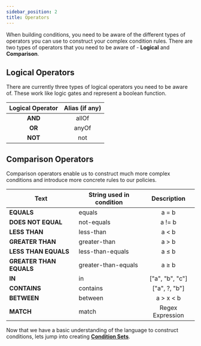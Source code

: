 ```yaml
---
sidebar_position: 2
title: Operators
---
```


When building conditions, you need to be aware of the different types of operators you can use to construct your complex condition rules.
There are two types of operators that you need to be aware of - **Logical** and **Comparison**.

## Logical Operators

There are currently three types of logical operators you need to be aware of. These work like logic gates and represent a boolean function.

| Logical Operator | Alias (if any) |
| :--------------: | :------------: |
|     **AND**      |     allOf      |
|      **OR**      |     anyOf      |
|     **NOT**      |      not       |

## Comparison Operators

Comparison operators enable us to construct much more complex conditions and introduce more concrete rules to our policies.

| Text                    | String used in condition |   Description    |
| ----------------------- | ------------------------ | :--------------: |
| **EQUALS**              | equals                   |      a = b       |
| **DOES NOT EQUAL**      | not-equals               |      a != b      |
| **LESS THAN**           | less-than                |      a < b       |
| **GREATER THAN**        | greater-than             |      a > b       |
| **LESS THAN EQUALS**    | less-than-equals         |      a ≤ b       |
| **GREATER THAN EQUALS** | greater-than-equals      |      a ≥ b       |
| **IN**                  | in                       | ["a", "b", "c"]  |
| **CONTAINS**            | contains                 |  ["a", ?, "b"]   |
| **BETWEEN**             | between                  |    a > x < b     |
| **MATCH**               | match                    | Regex Expression |

Now that we have a basic understanding of the language to construct conditions, lets jump into creating **[Condition Sets](condition-sets)**.
